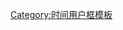 {{User UTC|-10}}<includeonly>[[Category:UTC-10区维基人|{{PAGENAME}}]]</includeonly><noinclude>
[[Category:时间用户框模板]]
</noinclude>